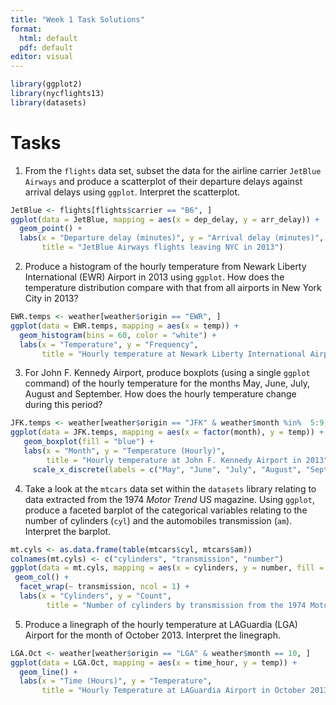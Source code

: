 ```yaml
---
title: "Week 1 Task Solutions"
format: 
  html: default
  pdf: default
editor: visual
---
```


```r
library(ggplot2)
library(nycflights13)
library(datasets)
```

# Tasks

1.  From the `flights` data set, subset the data for the airline carrier `JetBlue Airways` and produce a scatterplot of their departure delays against arrival delays using `ggplot`. Interpret the scatterplot.

```r
JetBlue <- flights[flights$carrier == "B6", ]
ggplot(data = JetBlue, mapping = aes(x = dep_delay, y = arr_delay)) +
  geom_point() +
  labs(x = "Departure delay (minutes)", y = "Arrival delay (minutes)",
       title = "JetBlue Airways flights leaving NYC in 2013")
```

2.  Produce a histogram of the hourly temperature from Newark Liberty International (EWR) Airport in 2013 using `ggplot`. How does the temperature distribution compare with that from all airports in New York City in 2013?

```r
EWR.temps <- weather[weather$origin == "EWR", ]
ggplot(data = EWR.temps, mapping = aes(x = temp)) +
  geom_histogram(bins = 60, color = "white") +
  labs(x = "Temperature", y = "Frequency",
       title = "Hourly temperature at Newark Liberty International Airport in 2013")
```

3.  For John F. Kennedy Airport, produce boxplots (using a single `ggplot` command) of the hourly temperature for the months May, June, July, August and September. How does the hourly temperature change during this period?

```r
JFK.temps <- weather[weather$origin == "JFK" & weather$month %in%  5:9, ]
ggplot(data = JFK.temps, mapping = aes(x = factor(month), y = temp)) +
   geom_boxplot(fill = "blue") +
   labs(x = "Month", y = "Temperature (Hourly)",
        title = "Hourly temperature at John F. Kennedy Airport in 2013")  +
     scale_x_discrete(labels = c("May", "June", "July", "August", "September"))
```

4.  Take a look at the `mtcars` data set within the `datasets` library relating to data extracted from the 1974 *Motor Trend* US magazine. Using `ggplot`, produce a faceted barplot of the categorical variables relating to the number of cylinders (`cyl`) and the automobiles transmission (`am`). Interpret the barplot.

```r
mt.cyls <- as.data.frame(table(mtcars$cyl, mtcars$am))
colnames(mt.cyls) <- c("cylinders", "transmission", "number")
ggplot(data = mt.cyls, mapping = aes(x = cylinders, y = number, fill = transmission)) +
 geom_col() +
  facet_wrap(~ transmission, ncol = 1) +
  labs(x = "Cylinders", y = "Count",
        title = "Number of cylinders by transmission from the 1974 Motor Trend US magazine")
```

5.  Produce a linegraph of the hourly temperature at LAGuardia (LGA) Airport for the month of October 2013. Interpret the linegraph.

```r
LGA.Oct <- weather[weather$origin == "LGA" & weather$month == 10, ]
ggplot(data = LGA.Oct, mapping = aes(x = time_hour, y = temp)) +
  geom_line() +
  labs(x = "Time (Hours)", y = "Temperature",
       title = "Hourly Temperature at LAGuardia Airport in October 2013")
```

